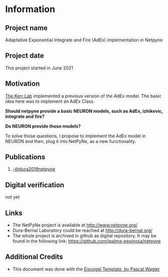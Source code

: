 # Information

## Project name

Adaptative Exponential Integrate and Fire (AdEx) implementation in Netpyne

## Project date

This project started in June 2021

## Motivation

[The Kerr Lab](https://github.com/thekerrlab/netpyne/blob/add-adexp-example/doc/source/code/adExp.py) implemented a previous version of the AdEx model.  The basic idea here was to implement an AdEx Class.

   __Should netpyne provide a basic NEURON models, such as AdEx, izhikevic, integrate and fire?__

   __Do NEURON provide those models?__

To solve those questions, I propose to implement the AdEx model in NEURON and then, plug it into NetPyNe, as a new functionality.


## Publications
1. [-@dura2019netpyne](https://elifesciences.org/articles/44494)

## Digital verification

not yet

## Links
* The NetPyNe project is available at <http://www.netpyne.org/>
* Dura-Bernal Laboratory could be reached at <http://dura-bernal.org/> 
* The whole project is archived in github as digital repository. It may be found in the following link: <https://github.com/jpalma-espinosa/netpyne>

## Additional Credits
* This document was done with the [Eisvogel Template, by Pascal Wagler](https://github.com/Wandmalfarbe/pandoc-latex-template)
